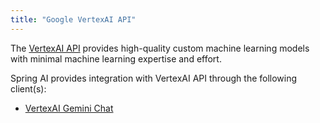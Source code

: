 ```yaml
---
title: "Google VertexAI API"
---
```


The [VertexAI API](https://cloud.google.com/vertex-ai/docs/reference) provides high-quality custom machine learning models with minimal machine learning expertise and effort.

Spring AI provides integration with VertexAI API through the following client(s):

* [VertexAI Gemini Chat](/spring4ai/api/chat/vertexai-gemini-chat) 